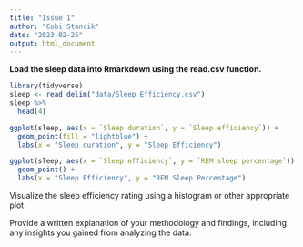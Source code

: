 ```yaml
---
title: "Issue 1"
author: "Cobi Stancik"
date: "2023-02-25"
output: html_document
---
```

**Load the sleep data into Rmarkdown using the read.csv function.**

```r
library(tidyverse)
sleep <- read_delim("data/Sleep_Efficiency.csv")
sleep %>%
  head(4)
```

```r
ggplot(sleep, aes(x = `Sleep duration`, y = `Sleep efficiency`)) +
  geom_point(fill = "lightblue") +
  labs(x = "Sleep duration", y = "Sleep Efficiency") 
```

```r
ggplot(sleep, aes(x = `Sleep efficiency`, y = `REM sleep percentage`)) +
  geom_point() +
  labs(x = "Sleep Efficiency", y = "REM Sleep Percentage")
```



Visualize the sleep efficiency rating using a histogram or other appropriate plot.

Provide a written explanation of your methodology and findings, including any insights you gained from analyzing the data.